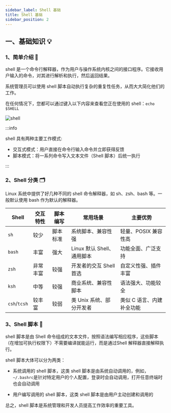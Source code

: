 ```yaml
---
sidebar_label: Shell 基础
title: Shell 基础
sidebar_position: 2
---
```


## 一、基础知识 💡

### 1、简单介绍 💬

shell 是一个命令行解释器，作为用户与操作系统内核之间的接口程序。它接收用户输入的命令，对其进行解析和执行，然后返回结果。

系统管理员可以使用 shell 脚本自动执行复杂的重复性任务，从而大大简化他们的工作。

在任何情况下，您都可以通过键入以下内容来查看您正在使用的 shell：`echo $SHELL`

<img src="/shell/shell.png" alt="shell" />

:::info

shell 具有两种主要工作模式:

- 交互式模式：用户直接在命令行输入命令并立即获得反馈
- 脚本模式：将一系列命令写入文本文件（Shell 脚本）后统一执行

:::

### 2、Shell 分类 🗂️

Linux 系统中提供了好几种不同的 shell 命令解释器，如 sh、zsh、bash 等。一般默认使用 bash 作为默认的解释器。

| Shell        | 交互特性 | 脚本编写 | 常用场景                   | 主要优势                  |
| ------------ | -------- | -------- | -------------------------- | ------------------------- |
| `sh`         | 较少     | 脚本标准 | 系统脚本、兼容性强         | 轻量、POSIX 兼容性高      |
| `bash`       | 丰富     | 强大     | Linux 默认 Shell、通用脚本 | 功能全面、广泛支持        |
| `zsh`        | 非常丰富 | 较强     | 开发者的交互 Shell 首选    | 自定义性强、插件丰富      |
| `ksh`        | 中等     | 较强     | 商业系统、兼容性脚本       | 语法强大、功能较全        |
| `csh`/`tcsh` | 较丰富   | 较弱     | 类 Unix 系统、部分开发者   | 类似 C 语言、内建补全功能 |

### 3、Shell 脚本 📝

shell 脚本是由 Shell 命令组成的文本文件，按照语法编写相应程序，这些脚本（在增加可执行权限下）不需要编译就能运行，而是通过Shell 解释器直接解释执行。

shell 脚本大体可以分为两类：

- 系统调用的 shell 脚本，这类 shell 脚本是由系统自动调用的，例如，`~/.bashrc`是针对特定用户的个人配置，登录时会自动调用，打开任意终端时也会自动调用

- 用户编写调用的 shell 脚本，这类 shell 脚本是由用户主动创建和调用的

总之，shell 脚本是系统管理和开发人员提高工作效率的重要工具。
